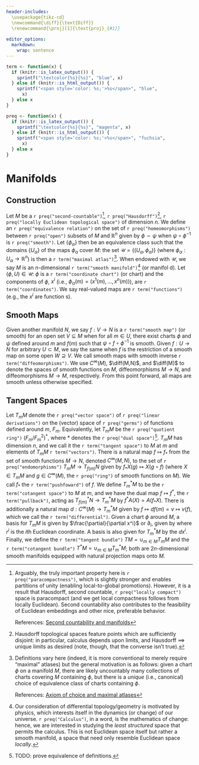 ```yaml
---
header-includes: 
  \usepackage{tikz-cd}
  \newcommand{\diff}{\text{Diff}}
  \renewcommand{\proj}[1]{\text{proj}_{#1}}
  
editor_options: 
  markdown: 
    wrap: sentence
---
```


```r
term <- function(x) {
  if (knitr::is_latex_output()) {
    sprintf("\textcolor{%s}{%s}", "blue", x)
  } else if (knitr::is_html_output()) {
    sprintf("<span style='color: %s;'>%s</span>", "blue",
      x)
  } else x
}
```

```r
preq <- function(x) {
  if (knitr::is_latex_output()) {
    sprintf("\textcolor{%s}{%s}", "magenta", x)
  } else if (knitr::is_html_output()) {
    sprintf("<span style='color: %s;'>%s</span>", "fuchsia",
      x)
  } else x
}
```

# Manifolds {#manifolds}

## Construction

Let $M$ be a `r preq("second-countable")`[^manifolds-1], `r preq("Hausdorff")`[^manifolds-2], `r preq("locally Euclidean topological space")` of dimension $n$. We define an `r preq("equivalence relation")` on the set of `r preq("homeomorphisms")` between `r preq("open")` subsets of $M$ and $\mathbb{R}^n$ given by $\phi \sim \psi$ when $\psi \circ \phi^{-1}$ is `r preq("smooth")`. Let $\{\phi_\alpha\}$ then be an equivalence class such that the domains $\{U_\alpha\}$ of the maps $\phi_\alpha$ cover $M$: the set $\mathcal{U} = \{(U_\alpha, \phi_\alpha)\}$ (where $\phi_\alpha : U_\alpha \to \mathbb{R}^n$) is then a `r term("maximal atlas")`[^manifolds-3]. When endowed with $\mathcal{U}$, we say $M$ is an $n$-dimensional `r term("smooth manifold")`[^manifolds-4] (or manifol
d). Let $(\phi, U) \in \mathcal{U}$: $\phi$ is a `r term("coordinate chart")` (or chart) and the components of $\phi$, $x^i$ (i.e., $\phi_\alpha(m) = (x^1(m), \dots, x^n(m))$), are `r term("coordinates")`. We say real-valued maps are `r term("functions")` (e.g., the $x^i$ are function
s).

## Smooth Maps

Given another manifold $N$, we say $f : V \to N$ is a `r term("smooth map")` (or smooth) for an open set $V \subseteq M$ when for all $m \in U$, there exist charts $\phi$ and $\psi$ defined around $m$ and $f(m)$ such that $\psi \circ f \circ \phi^{-1}$ is smooth.
Given $f : U \to N$ for arbitrary $U \subset M$, we say the same when $f$ is the restriction of a smooth map on some open $W \supseteq V$.
We call smooth maps with smooth inverse `r term("diffeomorphisms")`.
We use $C^\infty(M)$, $\diff(M,N)$, and $\diff(M)$ to denote the spaces of smooth functions on $M$, diffeomorphisms $M \to N$, and diffeomorphisms $M \to M$, respectively.
From this point forward, all maps are smooth unless otherwise specified.

## Tangent Spaces

Let $T_m M$ denote the `r preq("vector space")` of `r preq("linear derivations")` on the (vector) space of `r preq("germs")` of functions defined around $m$, $F_m$.
Equivalently, let $T_m M$ be the `r preq("quotient ring")` $(F_m/F_m^2)^*$, where $*$ denotes the `r preq("dual space")`[^manifolds-5].
$T_m M$ has dimension $n$, and we call it the `r term("tangent space")` to $M$ at $m$ and elements of $T_m M$ `r term("vectors")`. There is a natural map $f \mapsto f_*$ from the set of smooth functions $M \to N$, denoted $C^\infty(M,N)$, to the set of `r preq("endomorphisms")` $T_m M \to T_{f(m)} N$ given by $f_* X(g) \mapsto X(g \circ f)$ (where $X \in T_m M$ and $g \in C^\infty(M)$, the `r preq("ring")` of smooth functions on $M$).
We call $f_*$ the `r term("pushfoward")` of $f$.
We define $T_m^* M$ to be the `r term("cotangent space")` to $M$ at $m$, and we have the dual map $f \mapsto f^*$, the `r term("pullback")`, acting as $T_{f(m)}^* N \to T_m^* M$ by $f^* A(X) = A(f_* X)$.
There is additionally a natural map $d : C^\infty(M) \to T_m^* M$ given by $f \mapsto df(m) = v \mapsto v(f)$, which we call the `r term("differential")`. Given a chart $\phi$ around $M$, a basis for $T_m M$ is given by $\frac{\partial}{\partial x^i}$ or $\partial_{i}$, given by \begin{equation}     
    \partial_{i}f = \frac{\partial (f \circ \phi^{-1})}{\partial r^i}\Big|_m 
\end{equation} where $r^i$ is the $i$th Euclidean coordinate.
A basis is also given for $T^*_m M$ by the $dx^i$.
Finally, we define the `r term("tangent bundle")` $TM = \cup_{m\in M} T_m M$ and the `r term("cotangent bundle")` $T^*M = \cup_{m\in M} T_m^* M$; both are $2n$-dimensional smooth manifolds equipped with natural projection maps onto $M$.

[^manifolds-1]: Arguably, the truly important property here is `r preq("paracompactness")`, which is slightly stronger and enables partitions of unity (enabling local-to-global promotions).
    However, it is a result that Hausdorff, second countable, `r preq("locally compact")` space is paracompact (and we get local compactness follows from locally Euclidean).
    Second countability also contributes to the feasibility of Euclidean embeddings and other nice, preferable behavior.

    References: [Second countability and manifolds](https://math.stackexchange.com/questions/2131530/why-is-important-for-a-manifold-to-have-countable-basis)

[^manifolds-2]: Hausdorff topological spaces feature points which are sufficiently disjoint: in particular, calculus depends upon limits, and Hausdorff $\implies$ unique limits as desired (note, though, that the converse isn't true).

[^manifolds-3]: Definitions vary here (indeed, it is more conventional to merely require "maximal" atlases) but the general motivation is as follows: given a chart $\phi$ on a manifold $M$, there are likely uncountably many collections of charts covering $M$ containing $\phi$, but there is a *unique* (i.e., canonical) choice of equivalence class of charts containing $\phi$.

    References: [Axiom of choice and maximal atlases](https://math.stackexchange.com/questions/66554/is-zorns-lemma-required-to-prove-the-existence-of-a-maximal-atlas-on-a-manifold)

[^manifolds-4]: Our consideration of differential topology/geometry is motivated by physics, which interests itself in the dynamics (or change) of our universe.
    `r preq("Calculus")`, in a word, is the mathematics of change: hence, we are interested in studying the *least structured* space that permits the calculus.
    This is not Euclidean space itself but rather a smooth manifold, a space that need only resemble Euclidean space *locally*.

[^manifolds-5]: TODO: prove equivalence of definitions.

